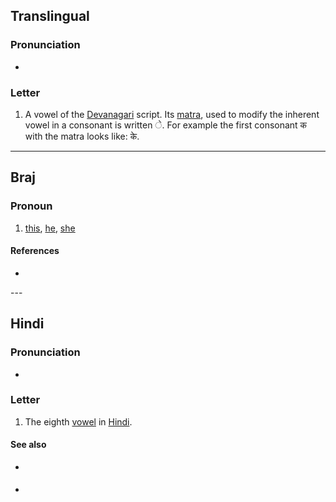 {{character info/new}}
==Translingual==

===Pronunciation===
* {{IPA|/eː/|lang=mul}}

===Letter===
{{mul-Deva|e}}

# A vowel of the [[Devanagari]] script. Its [[matra]], used to modify the inherent vowel in a consonant is written &#x0947;. For example the first consonant क with the matra looks like: के.

----

==Braj==

===Pronoun===
{{head|bra|pronoun}}

# [[this]], [[he]], [[she]] {{q|near}}

====References====
* {{R:bra:Reader}}

---

==Hindi==

===Pronunciation===
* {{hi-IPA}}

===Letter===
{{head|hi|letter}}

# The eighth [[vowel]] in [[Hindi]].

====See also====
* {{sense|matra}} {{l|hi|े}}
* {{list:Devanagari script letters/hi}}